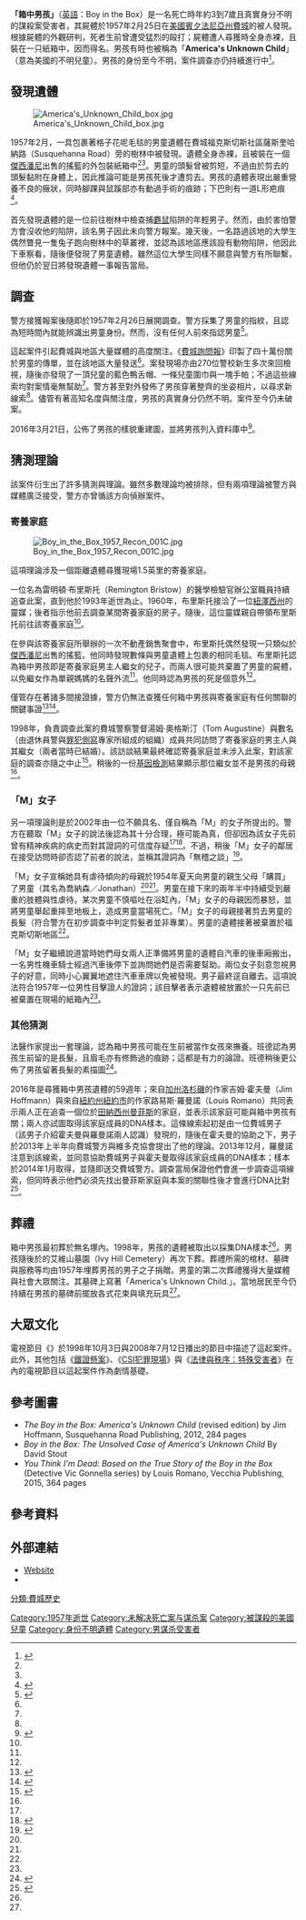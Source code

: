 {{Infobox person
| name                      = 「箱中男孩」
| image                     =File:BoyInBoxPoster.jpg
| image_size                = 200px
| alt                       = 
| caption                   = 1957年警方發佈的受害男孩長相與通緝資訊
| birth_name                = 
| birth_date                = 約1950年～1953年
| birth_place               =  
| death_date                = 1957年2月（約3～7歲）
| death_place               = 
| death_cause               = 鈍器攻擊致死
| body_discovered           = 1957年2月25日<br>{{USA}}[[賓夕法尼亞州|賓州]][[費城|費城]]{{link-en|福克斯切斯社區|Fox Chase, Philadelphia|福克斯切斯}}
| disappeared_status        = 自1957年2月25日以來身份不明
| other_names               = "America's Unknown Child"
| ethnicity                 =[[北歐人種|北歐人種]]<ref name=boxboy>{{cite book|url=https://books.google.com/books?id=nAbmBQAAQBAJ&pg=PA26#v=onepage&q&f=false|pages=26; 231-232; 238|title=Boy in the Box: The Unsolved Case of America's Unknown Child|author=David Stout|year=2008|publisher=Lion's Press|access-date=2017-02-15|archive-date=2020-01-25|archive-url=https://web.archive.org/web/20200125144209/https://books.google.com/books?id=nAbmBQAAQBAJ&pg=PA26#v=onepage&q&f=false|dead-url=no}}</ref>
| resting_place             = [[費城|費城]]{{link-en|希達布魯克社區|Cedarbrook, Philadelphia|希達布魯克}}艾維山墓園
| known_for                 = 身份不明的謀殺案受害者
| height                    = {{height|ft=3|in=6|abbr=mos}}
| weight                    = {{convert|30|lb|kg}}
}}
'''「箱中男孩」'''（[[英語|英語]]：Boy in the Box）是一名死亡時年約3到7歲且真實身分不明的謀殺案受害者，其屍體於1957年2月25日在[[美國|美國]][[賓夕法尼亞州|賓夕法尼亞州]][[費城|費城]]的{{link-en|福克斯切斯社區|Fox Chase, Philadelphia|福克斯切斯社區}}被人發現。根據屍體的外觀研判，死者生前曾遭受猛烈的毆打；屍體遭人尋獲時全身赤裸，且裝在一只紙箱中，因而得名。男孩有時也被稱為「'''America's Unknown Child'''」（意為美國的不明兒童）。男孩的身份至今不明，案件調查亦仍持續進行中<ref>{{cite web|title=The Boy in the Box Mystery|url=http://americasunknownchild.net/|work=americasunknownchild.net|accessdate=26 June 2013|archive-date=2017-12-23|archive-url=https://web.archive.org/web/20171223094952/http://americasunknownchild.net/|dead-url=no}}</ref>。

==發現遺體==

[[File:America's_Unknown_Child_box.jpg|thumb]]

1957年2月，一具包裹著格子花呢毛毯的男童遺體在費城福克斯切斯社區薩斯奎哈納路（Susquehanna Road）旁的樹林中被發現。遺體全身赤裸，且被裝在一個[[傑西潘尼|傑西潘尼]]出售的搖籃的外包裝紙箱中<ref name="citypaper" /><ref name=courttv/>。男童的頭髮曾被剪短，不過由於剪去的頭髮黏附在身體上，因此推論可能是男孩死後才遭剪去。男孩的遺體表現出嚴重營養不良的癥狀，同時腳踝與鼠蹊部亦有動過手術的痕跡；下巴則有一道L形疤痕<ref name="mag">{{cite news |url=http://americasunknownchild.net/PhillyMag.html |title=Who Is The Boy In The Box? |work=[[Philadelphia_Magazine|Philadelphia Magazine]] |date=November 2003 |accessdate=September 5, 2016 |archive-date=2017-09-10 |archive-url=https://web.archive.org/web/20170910171825/http://americasunknownchild.net/PhillyMag.html |dead-url=yes }}</ref>。

首先發現遺體的是一位前往樹林中檢查捕[[麝鼠|麝鼠]]陷阱的年輕男子。然而，由於害怕警方會沒收他的陷阱，該名男子因此未向警方報案。幾天後，一名路過該地的大學生偶然瞥見一隻兔子跑向樹林中的草叢裡，並認為該地區應該設有動物陷阱，他因此下車察看，隨後便發現了男童遺體。雖然這位大學生同樣不願意與警方有所聯繫，但他仍於翌日將發現遺體一事報告當局。

==調查==

警方接獲報案後隨即於1957年2月26日展開調查。警方採集了男童的指紋，且認為短時間內就能辨識出男童身份。然而，沒有任何人前來指認男童<ref name="citypaper">{{cite news |url=http://citypaper.net/article.php?Boy-Missing-21688 |title=Boy Missing |work=[[Philadelphia_City_Paper|Philadelphia City Paper]] |date=January 8, 2015 |accessdate=January 12, 2015 |deadurl=yes |archiveurl=https://archive.is/20150117191227/http://citypaper.net/article.php?Boy-Missing-21688 |archivedate=2015年1月17日 }}</ref>。

這起案件引起費城與{{link-en|德拉瓦谷|Delaware Valley|德拉瓦谷}}地區大量媒體的高度關注。《[[費城詢問報|費城詢問報]]》印製了四十萬份關於男童的傳單，並在該地區大量發送<ref name="mag"/>。案發現場亦由270位警校新生多次來回檢視，隨後亦發現了一頂兒童的藍色鴨舌帽、一條兒童圍巾與一塊手帕；不過這些線索均對案情毫無幫助<ref name="mag"/>。警方甚至對外發佈了男孩穿著整齊的坐姿相片，以尋求新線索<ref name="mag"/>。儘管有著高知名度與關注度，男孩的真實身分仍然不明。案件至今仍未破案。

2016年3月21日，{{link-en|國家失蹤及被剝削兒童保護中心|National Center for Missing & Exploited Children|國家失蹤及被剝削兒童保護中心}}公佈了男孩的樣貌重建圖，並將男孩列入資料庫中<ref>{{cite web|title=John Doe 1957|url=http://www.missingkids.org/poster/NCMU/1231830/1/screen|website=missingkids.org|publisher=[[National_Center_for_Missing_&_Exploited_Children|National Center for Missing & Exploited Children]]|accessdate=22 March 2016|date=21 March 2016|archive-date=2021-02-28|archive-url=https://web.archive.org/web/20210228203804/https://www.missingkids.org/poster/NCMU/1231830/1/screen|dead-url=no}}</ref>。

==猜測理論==

該案件衍生出了許多猜測與理論。雖然多數理論均被排除，但有兩項理論被警方與媒體廣泛接受，警方亦曾循該方向偵辦案件。

===寄養家庭===

[[File:Boy_in_the_Box_1957_Recon_001C.jpg|thumb]]

這項理論涉及一個距離遺體尋獲現場1.5英里的寄養家庭。

一位名為雷明頓·布里斯托（Remington Bristow）的醫學檢驗官辦公室職員持續追查此案，直到他於1993年逝世為止。1960年，布里斯托接洽了一位[[紐澤西州|紐澤西州]]的靈媒；後者指示他前去調查某間寄養家庭的房子。隨後，這位靈媒親自帶領布里斯托前往該寄養家庭<ref name=foster/>。

在參與該寄養家庭所舉辦的一次不動產銷售聚會中，布里斯托偶然發現一只類似於[[傑西潘尼|傑西潘尼]]出售的搖籃。他同時發現數條與男童遺體上包裹的相同毛毯。布里斯托認為箱中男孩即是寄養家庭男主人繼女的兒子，而兩人很可能共棄置了男童的屍體，以免繼女作為單親媽媽的名聲外流<ref name=courttv/>。他同時認為男孩的死是個意外<ref name="citypaper" />。

僅管存在著諸多間接證據，警方仍無法查獲任何箱中男孩與寄養家庭有任何關聯的關鍵事證<ref name=courttv>{{cite web|url=http://www.courttv.com/news/hiddentraces/boyinthebox/boyinthebox_page1.html |title=Boy in the Box |page=2 |publisher=courttv.com |date= |accessdate=2012-04-27 |deadurl=yes |archiveurl=https://web.archive.org/web/20030202171246/http://www.courttv.com/news/hiddentraces/boyinthebox/boyinthebox_page1.html |archivedate=February 2, 2003 }}</ref><ref name="americasunknownchild.net">{{cite web |url=http://americasunknownchild.net/summary.htm |title=americasunknownchild.net |date= |accessdate=2012-04-27 |archive-date=2012-05-01 |archive-url=https://web.archive.org/web/20120501195802/http://americasunknownchild.net/summary.htm |dead-url=yes }}</ref>。

1998年，負責調查此案的費城警察警督湯姆·奧格斯汀（Tom Augustine）與數名{{link-en|維多克協會|Vidocq Society|維多克協會}}（由退休員警與[[罪犯側寫|罪犯側寫]]專家所組成的組織）成員共同訪問了寄養家庭的男主人與其繼女（兩者當時已結婚）。該訪談結果最終確認寄養家庭並未涉入此案，對該家庭的調查亦隨之中止<ref name=foster>{{cite web |title= Topic: The Foster Family |url= http://americasunknownchild.net/FosterFamily.html |publisher= americasunknownchild.net |accessdate= 2012-04-27 |archive-date= 2012-05-01 |archive-url= https://web.archive.org/web/20120501172731/http://americasunknownchild.net/FosterFamily.html |dead-url= yes }}</ref>。稍後的一份[[基因檢測|基因檢測]]結果顯示那位繼女並不是男孩的母親<ref name=boxboy/>。

===「M」女子===

另一項理論則是於2002年由一位不願具名、僅自稱為「M」的女子所提出的。警方在聽取「M」女子的說法後認為其十分合理，極可能為真，但卻因為該女子先前曾有精神疾病的病史而對其證詞的可信度存疑<ref name="americasunknownchild.net"/><ref>{{cite web |url=http://www.courttv.com/news/hiddentraces/boyinthebox/boyinthebox_page4.html |title=Boy in the Box |page=4 |publisher=courttv.com |date= |accessdate=2012-04-27 |deadurl=yes |archiveurl=https://web.archive.org/web/20081222162233/http://www.courttv.com/news/hiddentraces/boyinthebox/boyinthebox_page4.html |archivedate=2008-12-22 }}</ref>。不過，稍後「M」女子的鄰居在接受訪問時卻否認了前者的說法，並稱其證詞為「無稽之談」<ref>{{cite web |url=http://americasunknownchild.net/recent.htm |title=americasunknownchild.net |publisher=americasunknownchild.net |date= |accessdate=2012-04-27 |archive-date=2012-04-12 |archive-url=https://web.archive.org/web/20120412043744/http://americasunknownchild.net/recent.htm |dead-url=yes }}</ref>。

「M」女子宣稱她具有虐待傾向的母親於1954年夏天向男童的親生父母「購買」了男童（其名為喬納森／Jonathan）<ref name="courttv" /><ref name="new" />。男童在接下來的兩年半中持續受到嚴重的肢體與性虐待。某次男童不慎嘔吐在浴缸內，「M」女子的母親因而暴怒，並將男童舉起重摔至地板上，造成男童當場死亡。「M」女子的母親接著剪去男童的長髮（符合警方在初步調查中判定剪髮者並非專業）。男童的遺體接著被棄置於福克斯切斯地區<ref name="courttv" />。

「M」女子繼續說道當時她們母女兩人正準備將男童的遺體自汽車的後車廂搬出，一名男性機車騎士經過汽車後停下並詢問她們是否需要幫助。兩位女子刻意忽視男子的好意，同時小心翼翼地遮住汽車車牌以免被發現。男子最終逕自離去。這項說法符合1957年一位男性目擊證人的證詞；該目擊者表示遺體被放置於一只先前已被棄置在現場的紙箱內<ref name="courttv" />。

===其他猜測===

法醫作家{{link-en|法蘭克·班德|Frank Bender|法蘭克·班德}}提出一套理論，認為箱中男孩可能在生前被當作女孩來撫養。班德認為男孩生前留的是長髮，且眉毛亦有修飾過的痕跡；這都是有力的論證。班德稍後更公佈了男孩留著長髮的素描圖<ref>{{cite news|last1=Cuellar|first1=Dann|title=NEW THEORY FOR "BOY IN THE BOX"|url=http://6abc.com/archive/6158232/|accessdate=4 March 2016|work=ABC Action News 6|publisher=ABC|date=21 May 2008|location=Philadelphia, Pennsylvania|archive-date=2016-03-07|archive-url=https://web.archive.org/web/20160307143548/http://6abc.com/archive/6158232/|dead-url=yes}}</ref>。

2016年是尋獲箱中男孩遺體的59週年；來自[[加州|加州]][[洛杉磯|洛杉磯]]的作家吉姆·霍夫曼（Jim Hoffmann）與來自[[紐約州|紐約州]][[紐約市|紐約市]]的作家路易斯·羅曼諾（Louis Romano）共同表示兩人正在追查一個位於[[田納西州|田納西州]][[曼非斯_(田納西州)|曼菲斯]]的家庭，並表示該家庭可能與箱中男孩有關；兩人亦試圖取得該家庭成員的DNA樣本。這條線索起初是由一位費城男子（該男子介紹霍夫曼與羅曼諾兩人認識）發現的，隨後在霍夫曼的協助之下，男子於2013年上半年向費城警方與維多克協會提出了他的理論。2013年12月，羅曼諾注意到該線索，並同意協助費城男子與霍夫曼取得該家庭成員的DNA樣本；樣本於2014年1月取得，並隨即送交費城警方。調查當局保證他們會進一步調查這項線索，但同時表示他們必須先找出曼菲斯家庭與本案的關聯性後才會進行DNA比對<ref name="new">{{cite news|last1=Blacher|first1=Mitch|title=New Theory in Decades-Old 'Boy in the Box' Cold Case|url=http://www.nbcphiladelphia.com/investigations/cold-case-fox-chase-philadelphia-boy-370843191.html?_osource=SocialFlowFB_PHBrand|accessdate=4 March 2016|work=NBC 10 Investigates|publisher=[[國家廣播公司|NBC]]|date=2 March 2016|location=Philadelphia, Pennsylvania|archive-date=2018-05-02|archive-url=https://web.archive.org/web/20180502135952/https://www.nbcphiladelphia.com/investigations/cold-case-fox-chase-philadelphia-boy-370843191.html?_osource=SocialFlowFB_PHBrand|dead-url=no}}</ref>。

==葬禮==

箱中男孩最初葬於無名塚內。1998年，男孩的遺體被取出以採集DNA樣本<ref name="new" />。男孩隨後於{{link-en|希達布魯克社區|Cedarbrook, Philadelphia|希達布魯克}}的艾維山墓園（Ivy Hill Cemetery）再次下葬。葬禮所需的棺材、墓碑與服務等均由1957年埋葬男孩的男子之子捐贈。男童的第二次葬禮獲得大量媒體與社會大眾關注。其墓碑上寫著「America's Unknown Child.」。當地居民至今仍持續在男孩的墓碑前擺放各式花束與填充玩具<ref name="citypaper" />。

==大眾文化==
電視節目《{{link-en|美國通緝要犯|America's Most Wanted|美國通緝要犯}}》於1998年10月3日與2008年7月12日播出的節目中描述了這起案件。此外，其他包括《[[鐵證懸案|鐵證懸案]]》、《[[CSI犯罪現場|CSI犯罪現場]]》與《[[法律與秩序：特殊受害者|法律與秩序：特殊受害者]]》在內的電視節目以這起案件作為劇情基礎。

==參考圖書==
* ''The Boy in the Box: America's Unknown Child'' (revised edition) by Jim Hoffmann, Susquehanna Road Publishing, 2012, 284 pages
* ''Boy in the Box: The Unsolved Case of America's Unknown Child'' By David Stout
* ''You Think I'm Dead: Based on the True Story of the Boy in the Box'' (Detective Vic Gonnella series) by Louis Romano, Vecchia Publishing, 2015, 364 pages

==參考資料==
{{reflist}}

==外部連結==
{{commons category|Boy in the Box}}
*[http://americasunknownchild.net/ Website] {{Wayback|url=http://americasunknownchild.net/ |date=20171223094952 }}
*{{Find a Grave|39148015|Boy in the Box}}
{{身分不明的遺體|state=autocollapse}}
[[Category:1957年逝世|Category:1957年逝世]]
[[Category:未解决死亡案与谋杀案|Category:未解决死亡案与谋杀案]]
[[Category:被謀殺的美國兒童|Category:被謀殺的美國兒童]]
[[Category:身份不明遺體|Category:身份不明遺體]]
[[分類:費城歷史|分類:費城歷史]]
[[Category:男谋杀受害者|Category:男谋杀受害者]]